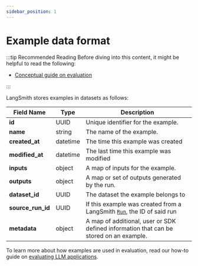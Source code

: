 ```yaml
---
sidebar_position: 1
---
```


# Example data format

:::tip Recommended Reading
Before diving into this content, it might be helpful to read the following:

- [Conceptual guide on evaluation](/evaluation/concepts)

:::

LangSmith stores examples in datasets as follows:

| Field Name        | Type     | Description                                                                                 |
| ----------------- | -------- | ------------------------------------------------------------------------------------------- |
| **id**            | UUID     | Unique identifier for the example.                                                          |
| **name**          | string   | The name of the example.                                                                    |
| **created_at**    | datetime | The time this example was created                                                           |
| **modified_at**   | datetime | The last time this example was modified                                                     |
| **inputs**        | object   | A map of inputs for the example.                                                            |
| **outputs**       | object   | A map or set of outputs generated by the run.                                               |
| **dataset_id**    | UUID     | The dataset the example belongs to                                                          |
| **source_run_id** | UUID     | If this example was created from a LangSmith [`Run`](./run_data_format), the ID of said run |
| **metadata**      | object   | A map of additional, user or SDK defined information that can be stored on an example.      |

To learn more about how examples are used in evaluation, read our how-to guide on [evaluating LLM applications](/evaluation/how_to_guides/evaluation/evaluate_llm_application).
